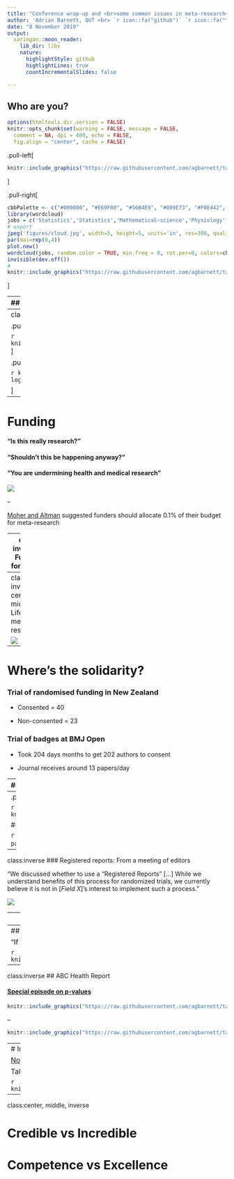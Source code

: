---
title: "Conference wrap-up and <br>some common issues in meta-research<br>"
author: 'Adrian Barnett, QUT <br> `r icon::fa("github")` `r icon::fa("twitter")` <a href="https://twitter.com/aidybarnett"> aidybarnett</a><br> `r icon::fa("paper-plane")` <a href="mailto:a.barnett@qut.edu.au">a.barnett@qut.edu.au </a><br>'
date: "8 November 2019"
output:
  xaringan::moon_reader:
    lib_dir: libs
    nature:
      highlightStyle: github
      highlightLines: true
      countIncrementalSlides: false

---
## Who are you?

<!--- help from --->
<!--- https://github.com/yihui/xaringan/wiki/Deploy-Slides-Online --->
<!--- https://github.com/apreshill/talks --->

```{r setup, include=FALSE}
options(htmltools.dir.version = FALSE)
knitr::opts_chunk$set(warning = FALSE, message = FALSE, 
  comment = NA, dpi = 400, echo = FALSE,
  fig.align = "center", cache = FALSE)
```

.pull-left[
```{r, out.width= '100%'}
knitr::include_graphics("https://raw.githubusercontent.com/agbarnett/talks/master/AIMOS/figures/aimos.poll1.png")
```
]

.pull-right[
```{r, out.width= '100%'}
cbbPalette <- c("#000000", "#E69F00", "#56B4E9", "#009E73", "#F0E442", "#0072B2", "#D55E00", "#CC79A7")
library(wordcloud)
jobs = c('Statistics','Statistics','Mathematical~science','Physiology','Epidemiology','English~literature','Evidence~based~medicine','Meta~research','political~science','Education','Media','Public~health','Philosophy','Meta~research','CompSci','Biomedical~Science','Materials~Science','Public~health','Business','Neuroimaging','Public~health','Neuroscience','Education','Information~Science')
# export
jpeg('figures/cloud.jpg', width=5, height=5, units='in', res=300, quality=100)
par(mai=rep(0,4))
plot.new()
wordcloud(jobs, random.color = TRUE, min.freq = 0, rot.per=0, colors=cbbPalette)
invisible(dev.off())
#
knitr::include_graphics("https://raw.githubusercontent.com/agbarnett/talks/master/AIMOS/figures/cloud.jpg")
```
]

---
## When you're a hammer ...


.pull-left[
```{r, out.width= '80%'}
knitr::include_graphics("https://raw.githubusercontent.com/agbarnett/talks/master/AIMOS/figures/hammer1.JPG")
```
]

.pull-right[
```{r, out.width= '80%'}
knitr::include_graphics("https://raw.githubusercontent.com/agbarnett/talks/master/AIMOS/figures/hammer2.JPG")
```
]

---
class: inverse
## Do good stuff

.pull-left[
<!--- from https://twitter.com/dmonett/status/1190338424307359744) --->
```{r, out.width= '75%'}
knitr::include_graphics("https://raw.githubusercontent.com/agbarnett/talks/master/AIMOS/figures/justsayinmice.png")
```

```{r, out.width= '80%'}
knitr::include_graphics("https://raw.githubusercontent.com/agbarnett/talks/master/AIMOS/figures/equator_logo.png")
```
]

.pull-right[
<!--- from https://rescience.github.io/ten-years/ --->
```{r, out.width= '60%'}
knitr::include_graphics("https://raw.githubusercontent.com/agbarnett/talks/master/AIMOS/figures/ten-years-challenge.png")
```

```{r, out.width= '70%'}
knitr::include_graphics("https://cpb-ap-se2.wpmucdn.com/blogs.unimelb.edu.au/dist/0/363/files/2019/03/twitter-logo_repliCATS-2itjze2-e1553226968843.png")
```

]


---
# Funding

#### "Is this really research?"

#### "Shouldn't this be happening anyway?"

#### "You are undermining health and medical research"

<!--- Black books --->
![](https://media.giphy.com/media/ORuWOAMhBCsr6/giphy.gif) 


--

[Moher and Altman](https://journals.plos.org/plosmedicine/article?id=10.1371/journal.pmed.1001864) suggested funders should allocate 0.1% of their budget for meta-research

---
class: inverse
# Funding for AIMOS

```{r, out.width= '100%'}
knitr::include_graphics("https://raw.githubusercontent.com/agbarnett/talks/master/AIMOS/figures/aimos.poll2.png")
```


---
class: inverse, center, middle
# Life as a meta-researcher

<!--- Orson Wells --->
![](https://media.giphy.com/media/3o6fISbwpqD9W9sGpq/giphy.gif)
---
# Where's the solidarity?

### Trial of randomised funding in New Zealand

* Consented = 40

* Non-consented = 23 

### Trial of badges at BMJ Open

* Took 204 days months to get 202 authors to consent

* Journal receives around 13 papers/day

---
## Suppression

.pull-left[
#### [Survey of Australian researchers](https://onlinelibrary.wiley.com/doi/10.1111/j.1753-6405.2007.00142.x)

21% of survey respondents had personal experience of suppression (Jan 2001 to Aug 2006). 

<font size="2">Aust N Z J Public Health 2007; 31: 551–557.</font>
]

--
.pull-right[
#### Andreas Georgiou, ex-head of the Greek national statistics office

```{r, out.width= '38%'}
knitr::include_graphics("https://www.amstat.org/images/ASAImages/news/Georgiou.jpg")
```

#### [French scheme for academics in trouble](https://www.college-de-france.fr/site/en-program-pause/index.htm)


```{r, out.width= '48%'}
knitr::include_graphics("https://www.college-de-france.fr/media/programme-pause/UPL7601742412184807040_logo_PAUSE_pages.jpg")
```
]

---
class:inverse
### Registered reports: From a meeting of editors

"We discussed whether to use a “Registered Reports” [...] While we understand benefits of this process for randomized trials, we currently believe it is not in [_Field X_]’s interest to implement such a process."


![](https://media.giphy.com/media/sxXAPBtcd6Je8/giphy.gif)

---
## History of science, Kristian Camilleri

#### "Meandering pathways in historic notebooks, e.g., Faraday, all of which vanishes from the published article"

![](https://media.giphy.com/media/3o752ogcifnC3MECt2/giphy.gif)

---
## We need better statistical models

"If at first you succeed, try, try and try again." Andrew Leigh


```{r, out.width= '90%'}
knitr::include_graphics("https://raw.githubusercontent.com/agbarnett/talks/master/AIMOS/figures/cakes.jpg")
```

---
class:inverse
## ABC Health Report

#### [Special episode on p-values](https://www.abc.net.au/radionational/programs/healthreport/getting-rid-of-statistical-significance/11470502)

```{r, out.width= '90%'}
knitr::include_graphics("https://raw.githubusercontent.com/agbarnett/talks/master/AIMOS/figures/SwannTweet1.jpg")
```

--

```{r, out.width= '90%'}
knitr::include_graphics("https://raw.githubusercontent.com/agbarnett/talks/master/AIMOS/figures/SwannTweet2.jpg")
```

---
# Incentives

[No, it’s not The Incentives—it’s you](https://www.talyarkoni.org/blog/2018/10/02/no-its-not-the-incentives-its-you/)

Tal Yarkoni

```{r, out.width= '50%'}
knitr::include_graphics("https://talyarkoni.org/images/icecream.jpg")
```

---
class:center, middle, inverse

# Credible vs Incredible

# Competence vs Excellence


